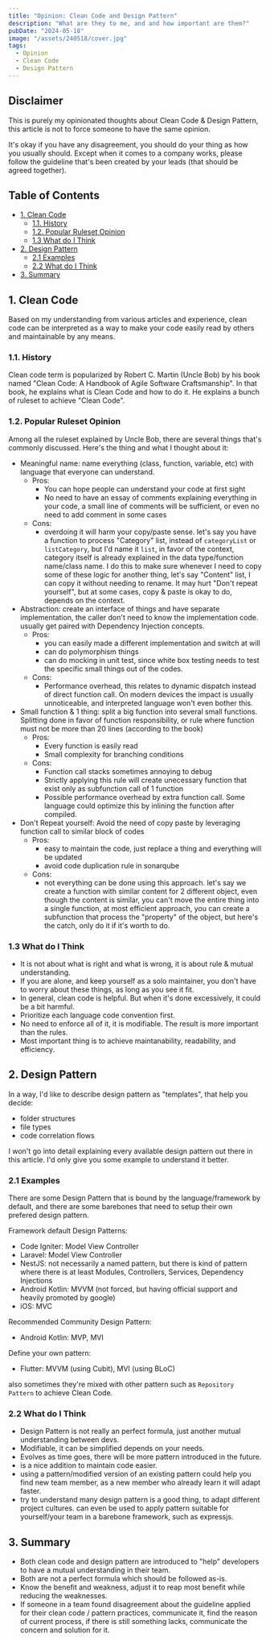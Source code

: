 ```yaml
---
title: "Opinion: Clean Code and Design Pattern"
description: "What are they to me, and and how important are them?"
pubDate: "2024-05-18"
image: "/assets/240518/cover.jpg"
tags:
  - Opinion
  - Clean Code
  - Design Pattern
---
```


## Disclaimer
This is purely my opinionated thoughts about Clean Code & Design Pattern, 
this article is not to force someone to have the same opinion.

It's okay if you have any disagreement, you should do your thing as how you usually should.
Except when it comes to a company works, please follow the guideline that's been 
created by your leads (that should be agreed together). 

## Table of Contents

- [1. Clean Code](#1-clean-code)
  - [1.1. History](#11-history)
  - [1.2. Popular Ruleset Opinion](#12-popular-ruleset-opinion)
  - [1.3 What do I Think](#13-what-do-i-think)
- [2. Design Pattern](#2-design-pattern)
  - [2.1 Examples](#21-examples)
  - [2.2 What do I Think](#22-what-do-i-think)
- [3. Summary](#3-summary)

## 1. Clean Code

Based on my understanding from various articles and experience, clean code can be interpreted as
a way to make your code easily read by others and maintainable by any means.

### 1.1. History

Clean code term is popularized by Robert C. Martin (Uncle Bob) by his book named "Clean Code: A Handbook of Agile Software Craftsmanship".
In that book, he explains what is Clean Code and how to do it. He explains a bunch of ruleset to achieve "Clean Code".

### 1.2. Popular Ruleset Opinion

Among all the ruleset explained by Uncle Bob, there are several things that's commonly discussed.
Here's the thing and what I thought about it:
- Meaningful name: name everything (class, function, variable, etc) with language that everyone can understand.
  - Pros:
    - You can hope people can understand your code at first sight
    - No need to have an essay of comments explaining everything in your code, 
    a small line of comments will be sufficient, or even no need to add comment in some cases
  - Cons:
    - overdoing it will harm your copy/paste sense. let's say you have a function to process "Category" list,
    instead of `categoryList` or `listCategory`, but I'd name it `list`, in favor of the context,
    category itself is already explained in the data type/function name/class name. I do this to make sure whenever I need
    to copy some of these logic for another thing, let's say "Content" list, I can copy it without needing to rename.
    It may hurt "Don't repeat yourself", but at some cases, copy & paste is okay to do, depends on the context.
- Abstraction: create an interface of things and have separate implementation, 
the caller don't need to know the implementation code. usually get paired with Dependency Injection concepts.
  - Pros: 
    - you can easily made a different implementation and switch at will
    - can do polymorphism things
    - can do mocking in unit test, since white box testing needs to test the specific small things out of the codes.
  - Cons:
    - Performance overhead, this relates to dynamic dispatch instead of direct function call.
    On modern devices the impact is usually unnoticeable, and interpreted language won't even bother this.
- Small function & 1 thing: split a big function into several small functions. 
Splitting done in favor of function responsibility, or rule where function must not be more than 20 lines (according to the book)
  - Pros:
    - Every function is easily read
    - Small complexity for branching conditions
  - Cons:
    - Function call stacks sometimes annoying to debug
    - Strictly applying this rule will create unecessary function that exist only as subfunction call of 1 function
    - Possible performance overhead by extra function call. Some language could optimize this by inlining the function after compiled.
- Don't Repeat yourself: Avoid the need of copy paste by leveraging function call to similar block of codes
  - Pros:
    - easy to maintain the code, just replace a thing and everything will be updated
    - avoid code duplication rule in sonarqube
  - Cons:
    - not everything can be done using this approach. let's say we create a function with similar content for 2 different object,
    even though the content is similar, you can't move the entire thing into a single function, at most efficient approach, you can
    create a subfunction that process the "property" of the object, but here's the catch, only do it if it's worth to do.

### 1.3 What do I Think
- It is not about what is right and what is wrong, it is about rule & mutual understanding.
- If you are alone, and keep yourself as a solo maintainer, you don't have to worry about these things,
as long as you see it fit.
- In general, clean code is helpful. But when it's done excessively, it could be a bit harmful.
- Prioritize each language code convention first.
- No need to enforce all of it, it is modifiable. The result is more important than the rules. 
- Most important thing is to achieve maintanability, readability, and efficiency.

## 2. Design Pattern

In a way, I'd like to describe design pattern as "templates", that help you decide:
- folder structures
- file types
- code correlation flows

I won't go into detail explaining every available design pattern out there in this article.
I'd only give you some example to understand it better.

### 2.1 Examples

There are some Design Pattern that is bound by the language/framework by default, 
and there are some barebones that need to setup their own prefered design pattern.

Framework default Design Patterns:
- Code Igniter: Model View Controller
- Laravel: Model View Controller
- NestJS: not necessarily a named pattern, but there is kind of pattern where there is at least Modules, Controllers, Services, Dependency Injections
- Android Kotlin: MVVM (not forced, but having official support and heavily promoted by google)
- iOS: MVC

Recommended Community Design Pattern:
- Android Kotlin: MVP, MVI

Define your own pattern:
- Flutter: MVVM (using Cubit), MVI (using BLoC)

also sometimes they're mixed with other pattern such as `Repository Pattern` to achieve Clean Code.

### 2.2 What do I Think
- Design Pattern is not really an perfect formula, just another mutual understanding between devs.
- Modifiable, it can be simplified depends on your needs.
- Evolves as time goes, there will be more pattern introduced in the future.
- is a nice addition to maintain code easier.
- using a pattern/modified version of an existing pattern could help you find new team member,
as a new member who already learn it will adapt faster.
- try to understand many design pattern is a good thing, to adapt different project cultures.
can even be used to apply pattern suitable for yourself/your team in a barebone framework, such as expressjs.

## 3. Summary
- Both clean code and design pattern are introduced to "help" developers to have a mutual understanding in their team.
- Both are not a perfect formula which should be followed as-is. 
- Know the benefit and weakness, adjust it to reap most benefit while reducing the weaknesses.
- If someone in a team found disagreement about the guideline applied for their clean code / pattern practices, 
communicate it, find the reason of current process, if there is still something lacks, communicate the concern and solution for it.